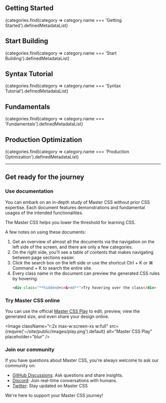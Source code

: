 

## Getting Started
<OverviewButtons>
    {categories.find(category => category.name === 'Getting Started').definedMetadataList}
</OverviewButtons>

## Start Building
<OverviewButtons>
    {categories.find(category => category.name === 'Start Building').definedMetadataList}
</OverviewButtons>

## Syntax Tutorial
<OverviewButtons>
    {categories.find(category => category.name === 'Syntax Tutorial').definedMetadataList}
</OverviewButtons>

## Fundamentals
<OverviewButtons>
    {categories.find(category => category.name === 'Fundamentals').definedMetadataList}
</OverviewButtons>

## Production Optimization
<OverviewButtons>
    {categories.find(category => category.name === 'Production Optimization').definedMetadataList}
</OverviewButtons>

---

## Get ready for the journey
### Use documentation
You can embark on an in-depth study of Master CSS without prior CSS expertise. Each document features demonstrations and fundamental usages of the intended functionalities.

The Master CSS helps you lower the threshold for learning CSS.

A few notes on using these documents:

1. Get an overview of almost all the documents via the navigation on the left side of the screen, and there are only a few categories.
2. On the right side, you'll see a table of contents that makes navigating between page sections easier.
3. Click the search box on the left side or use the shortcut <KeyCap>Ctrl</KeyCap> + <KeyCap>K</KeyCap> or <KeyCap>⌘ Command</KeyCap> + <KeyCap>K</KeyCap> to search the entire site.
4. Every class name in the document can preview the generated CSS rules by hovering.
    ```html
    <div class="**hidden@<sm&>md**">Try hovering over the class</div>
    ```

### Try Master CSS online
You can use the official [Master CSS Play](/play) to edit, preview, view the generated size, and even share your design online.

<Image className="r:2x max-w:screen-xs w:full" src={require('~/site/public/images/play.png').default} alt="Master CSS Play" placeholder="blur" />

### Join our community
If you have questions about Master CSS, you're always welcome to ask our community on:

- [GitHub Discussions](https://github.com/master-co/css/discussions): Ask questions and share insights.
- [Discord](https://discord.com/invite/sZNKpAAAw6): Join real-time conversations with humans.
- [Twitter](https://twitter.com/mastercorg): Stay updated on Master CSS

We're here to support your Master CSS journey!
